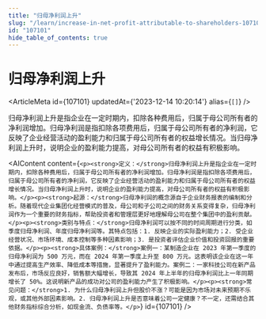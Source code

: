 ```yaml
---
title: "归母净利润上升"
slug: "/learn/increase-in-net-profit-attributable-to-shareholders-107101"
id: "107101"
hide_table_of_contents: true
---
```



# 归母净利润上升

<ArticleMeta id={107101} updatedAt={'2023-12-14 10:20:14'} alias={`[]`} />
<div className='border-solid border-b border-t-0 my-4 border-[var(--ifm-color-gray-300)]' />

归母净利润上升是指企业在一定时期内，扣除各种费用后，归属于母公司所有者的净利润增加。归母净利润是指扣除各项费用后，归属于母公司所有者的净利润，它反映了企业经营活动的盈利能力和归属于母公司所有者的权益增长情况。当归母净利润上升时，说明企业的盈利能力提高，对母公司所有者的权益有积极影响。

<AIContent content={`<p><strong>定义：</strong>归母净利润上升是指企业在一定时期内，扣除各种费用后，归属于母公司所有者的净利润增加。归母净利润是指扣除各项费用后，归属于母公司所有者的净利润，它反映了企业经营活动的盈利能力和归属于母公司所有者的权益增长情况。当归母净利润上升时，说明企业的盈利能力提高，对母公司所有者的权益有积极影响。</p><p><strong>起源：</strong>归母净利润的概念源自于企业财务报表的编制和分析。随着现代企业集团化经营模式的普及，母公司和子公司之间的财务关系变得复杂，归母净利润作为一个重要的财务指标，帮助投资者和管理层更好地理解母公司在整个集团中的盈利贡献。</p><p><strong>类别与特点：</strong>归母净利润可以按不同的时间周期进行分类，如季度归母净利润、年度归母净利润等。其特点包括：1. 反映企业的实际盈利能力；2. 受企业经营状况、市场环境、成本控制等多种因素影响；3. 是投资者评估企业价值和投资回报的重要依据。</p><p><strong>具体案例：</strong>案例一：某制造企业在 2023 年第一季度的归母净利润为 500 万元，而在 2024 年第一季度上升至 800 万元。这表明该企业在这一年中通过提高生产效率、降低成本等措施，显著提升了盈利能力。案例二：一家科技公司在新产品发布后，市场反应良好，销售额大幅增长，导致其 2024 年上半年的归母净利润比上一年同期增长了 50%。这说明新产品的成功对公司的盈利能力产生了积极影响。</p><p><strong>常见问题：</strong>1. 为什么归母净利润上升但股价不涨？可能是因为市场对未来预期不乐观，或其他外部因素影响。2. 归母净利润上升是否意味着公司一定健康？不一定，还需结合其他财务指标综合分析，如现金流、负债率等。</p>`} id={107101} />
